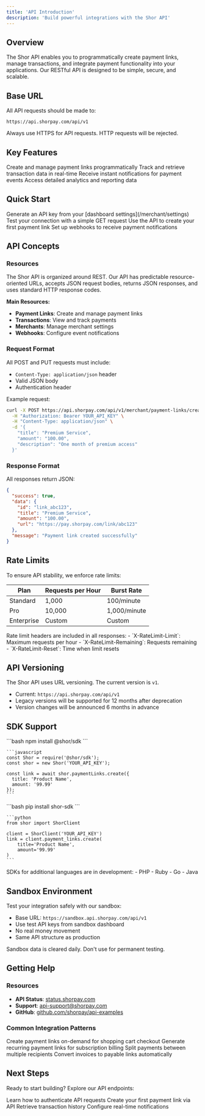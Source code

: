 ```yaml
---
title: 'API Introduction'
description: 'Build powerful integrations with the Shor API'
---
```


## Overview

The Shor API enables you to programmatically create payment links, manage transactions, and integrate payment functionality into your applications. Our RESTful API is designed to be simple, secure, and scalable.

## Base URL

All API requests should be made to:

```
https://api.shorpay.com/api/v1
```

<Note>
Always use HTTPS for API requests. HTTP requests will be rejected.
</Note>

## Key Features

<CardGroup cols={2}>
  <Card title="Payment Links" icon="link">
    Create and manage payment links programmatically
  </Card>
  <Card title="Transactions" icon="receipt">
    Track and retrieve transaction data in real-time
  </Card>
  <Card title="Webhooks" icon="webhook">
    Receive instant notifications for payment events
  </Card>
  <Card title="Analytics" icon="chart-bar">
    Access detailed analytics and reporting data
  </Card>
</CardGroup>

## Quick Start

<Steps>
  <Step title="Get API Key">
    Generate an API key from your [dashboard settings](/merchant/settings)
  </Step>
  <Step title="Make First Request">
    Test your connection with a simple GET request
  </Step>
  <Step title="Create Payment Link">
    Use the API to create your first payment link
  </Step>
  <Step title="Handle Webhooks">
    Set up webhooks to receive payment notifications
  </Step>
</Steps>

## API Concepts

### Resources

The Shor API is organized around REST. Our API has predictable resource-oriented URLs, accepts JSON request bodies, returns JSON responses, and uses standard HTTP response codes.

**Main Resources:**
- **Payment Links**: Create and manage payment links
- **Transactions**: View and track payments
- **Merchants**: Manage merchant settings
- **Webhooks**: Configure event notifications

### Request Format

All POST and PUT requests must include:
- `Content-Type: application/json` header
- Valid JSON body
- Authentication header

Example request:
```bash
curl -X POST https://api.shorpay.com/api/v1/merchant/payment-links/create \
  -H "Authorization: Bearer YOUR_API_KEY" \
  -H "Content-Type: application/json" \
  -d '{
    "title": "Premium Service",
    "amount": "100.00",
    "description": "One month of premium access"
  }'
```

### Response Format

All responses return JSON:

```json
{
  "success": true,
  "data": {
    "id": "link_abc123",
    "title": "Premium Service",
    "amount": "100.00",
    "url": "https://pay.shorpay.com/link/abc123"
  },
  "message": "Payment link created successfully"
}
```

## Rate Limits

To ensure API stability, we enforce rate limits:

| Plan | Requests per Hour | Burst Rate |
|------|------------------|------------|
| Standard | 1,000 | 100/minute |
| Pro | 10,000 | 1,000/minute |
| Enterprise | Custom | Custom |

<Info>
Rate limit headers are included in all responses:
- `X-RateLimit-Limit`: Maximum requests per hour
- `X-RateLimit-Remaining`: Requests remaining
- `X-RateLimit-Reset`: Time when limit resets
</Info>

## API Versioning

The Shor API uses URL versioning. The current version is `v1`.

- Current: `https://api.shorpay.com/api/v1`
- Legacy versions will be supported for 12 months after deprecation
- Version changes will be announced 6 months in advance

## SDK Support

<Tabs>
  <Tab title="JavaScript/Node.js">
    ```bash
    npm install @shor/sdk
    ```
    
    ```javascript
    const Shor = require('@shor/sdk');
    const shor = new Shor('YOUR_API_KEY');
    
    const link = await shor.paymentLinks.create({
      title: 'Product Name',
      amount: '99.99'
    });
    ```
  </Tab>
  <Tab title="Python">
    ```bash
    pip install shor-sdk
    ```
    
    ```python
    from shor import ShorClient
    
    client = ShorClient('YOUR_API_KEY')
    link = client.payment_links.create(
        title='Product Name',
        amount='99.99'
    )
    ```
  </Tab>
  <Tab title="Coming Soon">
    SDKs for additional languages are in development:
    - PHP
    - Ruby
    - Go
    - Java
  </Tab>
</Tabs>

## Sandbox Environment

Test your integration safely with our sandbox:

- Base URL: `https://sandbox.api.shorpay.com/api/v1`
- Use test API keys from sandbox dashboard
- No real money movement
- Same API structure as production

<Warning>
Sandbox data is cleared daily. Don't use for permanent testing.
</Warning>

## Getting Help

### Resources

- **API Status**: [status.shorpay.com](https://status.shorpay.com)
- **Support**: api-support@shorpay.com
- **GitHub**: [github.com/shorpay/api-examples](https://github.com/shorpay/api-examples)

### Common Integration Patterns

<AccordionGroup>
  <Accordion title="E-commerce Integration">
    Create payment links on-demand for shopping cart checkout
  </Accordion>
  <Accordion title="SaaS Subscriptions">
    Generate recurring payment links for subscription billing
  </Accordion>
  <Accordion title="Marketplace Payments">
    Split payments between multiple recipients
  </Accordion>
  <Accordion title="Invoice Processing">
    Convert invoices to payable links automatically
  </Accordion>
</AccordionGroup>

## Next Steps

Ready to start building? Explore our API endpoints:

<CardGroup cols={2}>
  <Card title="Authentication" icon="key" href="/api-reference/authentication">
    Learn how to authenticate API requests
  </Card>
  <Card title="Create Payment Link" icon="plus" href="/api-reference/payment-links/create">
    Create your first payment link via API
  </Card>
  <Card title="List Transactions" icon="list" href="/api-reference/transactions/list">
    Retrieve transaction history
  </Card>
  <Card title="Webhook Setup" icon="webhook" href="/api-reference/transactions/webhook">
    Configure real-time notifications
  </Card>
</CardGroup>
